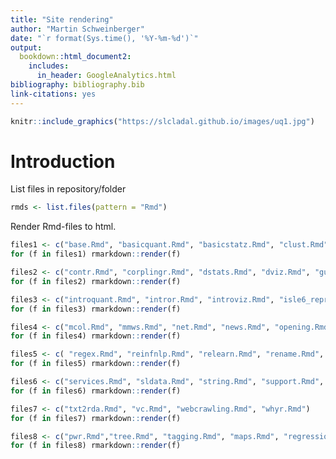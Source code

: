 ```yaml
---
title: "Site rendering"
author: "Martin Schweinberger"
date: "`r format(Sys.time(), '%Y-%m-%d')`"
output:
  bookdown::html_document2:  
    includes:
      in_header: GoogleAnalytics.html
bibliography: bibliography.bib
link-citations: yes
---
```


```r
knitr::include_graphics("https://slcladal.github.io/images/uq1.jpg")
```

# Introduction{-}

List files in repository/folder

```r
rmds <- list.files(pattern = "Rmd")
```

Render Rmd-files to html.


```r
files1 <- c("base.Rmd", "basicquant.Rmd", "basicstatz.Rmd", "clust.Rmd", "coll.Rmd", "comp.Rmd", "conferences.Rmd")
for (f in files1) rmarkdown::render(f)
```


```r
files2 <- c("contr.Rmd", "corplingr.Rmd", "dstats.Rmd", "dviz.Rmd", "gutenberg.Rmd", "index.Rmd")
for (f in files2) rmarkdown::render(f)
```


```r
files3 <- c("introquant.Rmd", "intror.Rmd", "introviz.Rmd", "isle6_reprows.Rmd", "kwics.Rmd", "ladal.Rmd", "lex.Rmd", "lexsim.Rmd", "license.Rmd", "links.Rmd", "litsty.Rmd", "llr.Rmd")
for (f in files3) rmarkdown::render(f)
```


```r
files4 <- c("mcol.Rmd", "mmws.Rmd", "net.Rmd", "news.Rmd", "opening.Rmd", "pdf2txt.Rmd", "people.Rmd", "phlyo.Rmd")
for (f in files4) rmarkdown::render(f)
```


```r
files5 <- c( "regex.Rmd", "reinfnlp.Rmd", "relearn.Rmd", "rename.Rmd", "repro.Rmd", "rmd2jupyter.Rmd", "sentiment.Rmd")
for (f in files5) rmarkdown::render(f)
```


```r
files6 <- c("services.Rmd", "sldata.Rmd", "string.Rmd", "support.Rmd", "surveys.Rmd", "svm.Rmd", "table.Rmd", "textanalysis.Rmd", "topicmodels.Rmd")
for (f in files6) rmarkdown::render(f)
```


```r
files7 <- c("txt2rda.Rmd", "vc.Rmd", "webcrawling.Rmd", "whyr.Rmd")
for (f in files7) rmarkdown::render(f)
```


```r
files8 <- c("pwr.Rmd","tree.Rmd", "tagging.Rmd", "maps.Rmd", "regression.Rmd", "motion.Rmd")
for (f in files8) rmarkdown::render(f)
```


